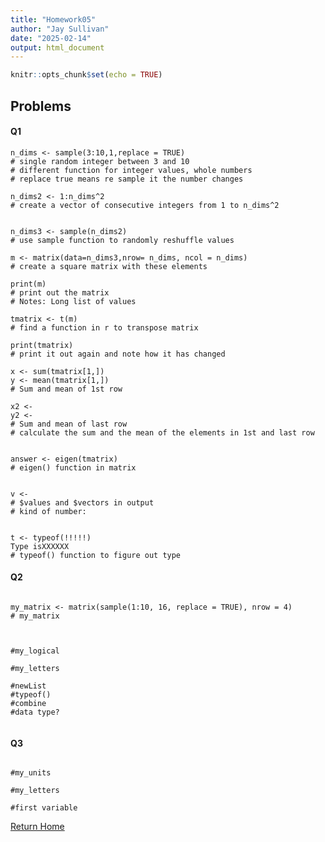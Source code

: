 ```yaml
---
title: "Homework05"
author: "Jay Sullivan"
date: "2025-02-14"
output: html_document
---
```


```r
knitr::opts_chunk$set(echo = TRUE)
```


## Problems
#### Q1
```plaintext
n_dims <- sample(3:10,1,replace = TRUE)
# single random integer between 3 and 10
# different function for integer values, whole numbers
# replace true means re sample it the number changes

n_dims2 <- 1:n_dims^2
# create a vector of consecutive integers from 1 to n_dims^2


n_dims3 <- sample(n_dims2)
# use sample function to randomly reshuffle values

m <- matrix(data=n_dims3,nrow= n_dims, ncol = n_dims)
# create a square matrix with these elements

print(m)
# print out the matrix
# Notes: Long list of values

tmatrix <- t(m)
# find a function in r to transpose matrix

print(tmatrix)
# print it out again and note how it has changed

x <- sum(tmatrix[1,])
y <- mean(tmatrix[1,])
# Sum and mean of 1st row

x2 <-
y2 <-
# Sum and mean of last row
# calculate the sum and the mean of the elements in 1st and last row


answer <- eigen(tmatrix)
# eigen() function in matrix


v <-
# $values and $vectors in output
# kind of number: 


t <- typeof(!!!!!)
Type isXXXXXX
# typeof() function to figure out type
```



#### Q2   
```plaintext

my_matrix <- matrix(sample(1:10, 16, replace = TRUE), nrow = 4)
# my_matrix



#my_logical

#my_letters

#newList
#typeof()
#combine
#data type?


```


#### Q3   
```plaintext

#my_units

#my_letters

#first variable
```    


[Return Home](index.html)

